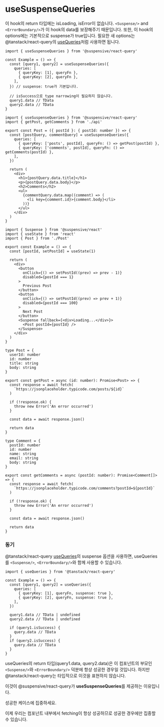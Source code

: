 
# useSuspenseQueries

이 hook의 return 타입에는 isLoading, isError이 없습니다. `<Suspense/>` and `<ErrorBoundary/>`가 이 hook의 data를 보장해주기 때문입니다. 또한, 이 hook의 options에는 기본적으로 suspense가 true입니다. 필요한 새 options는 @tanstack/react-query의 [useQueries](https://tanstack.com/query/v4/docs/react/reference/useQueries)처럼 사용하면 됩니다.

```tsx /useSuspenseQueries/
import { useSuspenseQueries } from '@suspensive/react-query'

const Example = () => {
  const [query1, query2] = useSuspenseQueries({
    queries: [
      { queryKey: [1], queryFn },
      { queryKey: [2], queryFn },
    ],
  }) // suspense: true가 기본입니다.

  // isSuccess으로 type narrowing이 필요하지 않습니다.
  query1.data // TData
  query2.data // TData
}
```

<Sandpack>

```tsx Post.tsx active
import { useSuspenseQueries } from '@suspensive/react-query'
import { getPost, getComments } from './api'

export const Post = ({ postId }: { postId: number }) => {
  const [postQuery, commentQuery] = useSuspenseQueries({
    queries: [
      { queryKey: ['posts', postId], queryFn: () => getPost(postId) },
      { queryKey: ['comments', postId], queryFn: () => getComments(postId) },
    ],
  })

  return (
    <div>
      <h1>{postQuery.data.title}</h1>
      <p>{postQuery.data.body}</p>
      <h2>Comments</h2>
      <ul>
        {commentQuery.data.map((comment) => (
          <li key={comment.id}>{comment.body}</li>
        ))}
      </ul>
    </div>
  )
}
```

```tsx Example.tsx
import { Suspense } from '@suspensive/react'
import { useState } from 'react'
import { Post } from './Post'

export const Example = () => {
  const [postId, setPostId] = useState(1)

  return (
    <div>
      <button
        onClick={() => setPostId((prev) => prev - 1)}
        disabled={postId === 1}
      >
        Previous Post
      </button>
      <button
        onClick={() => setPostId((prev) => prev + 1)}
        disabled={postId === 100}
      >
        Next Post
      </button>
      <Suspense fallback={<div>Loading...</div>}>
        <Post postId={postId} />
      </Suspense>
    </div>
  )
}
```

```tsx /api.ts
type Post = {
  userId: number
  id: number
  title: string
  body: string
}

export const getPost = async (id: number): Promise<Post> => {
  const response = await fetch(
    `https://jsonplaceholder.typicode.com/posts/${id}`
  )

  if (!response.ok) {
    throw new Error('An error occurred')
  }

  const data = await response.json()

  return data
}

type Comment = {
  postId: number
  id: number
  name: string
  email: string
  body: string
}

export const getComments = async (postId: number): Promise<Comment[]> => {
  const response = await fetch(
    `https://jsonplaceholder.typicode.com/comments?postId=${postId}`
  )

  if (!response.ok) {
    throw new Error('An error occurred')
  }

  const data = await response.json()

  return data
}
```

</Sandpack>

### 동기

@tanstack/react-query [useQueries](https://tanstack.com/query/v4/docs/react/reference/useQueries)의 suspense 옵션을 사용하면, useQueries를 `<Suspense/>`, `<ErrorBoundary/>`와 함께 사용할 수 있습니다.

```tsx /useQueries/
import { useQueries } from '@tanstack/react-query'

const Example = () => {
  const [query1, query2] = useQueries({
    queries: [
      { queryKey: [1], queryFn, suspense: true },
      { queryKey: [2], queryFn, suspense: true },
    ],
  })

  query1.data // TData | undefined
  query2.data // TData | undefined

  if (query1.isSuccess) {
    query.data // TData
  }
  if (query2.isSuccess) {
    query.data // TData
  }
}
```

useQueries의 return 타입(query1.data, query2.data)은 이 컴포넌트의 부모인 `<Suspense/>`와 `<ErrorBoundary/>` 덕분에 항상 성공한 경우일 것입니다.
하지만 @tanstack/react-query는 타입적으로 이것을 표현하지 않습니다.

이것이 @suspensive/react-query가 **useSuspenseQueries**를 제공하는 이유입니다.

<Callout>

성공한 케이스에 집중하세요.

이제 우리는 컴포넌트 내부에서 fetching이 항상 성공하므로 성공한 경우에만 집중할 수 있습니다.

</Callout>
